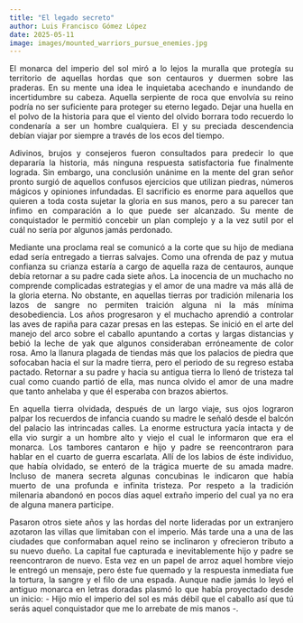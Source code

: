 ```yaml
---
title: "El legado secreto"
author: Luis Francisco Gómez López
date: 2025-05-11
image: images/mounted_warriors_pursue_enemies.jpg
---
```


```{=html}
<style>
  p { 
    text-align: justify;
  }
</style>
```

El monarca del imperio del sol miró a lo lejos la muralla que protegía su territorio de aquellas hordas que son centauros y duermen sobre las praderas. En su mente una idea le inquietaba acechando e inundando de incertidumbre su cabeza. Aquella serpiente de roca que envolvía su reino podría no ser suficiente para proteger su eterno legado. Dejar una huella en el polvo de la historia para que el viento del olvido borrara todo recuerdo lo condenaría a ser un hombre cualquiera. El y su preciada descendencia debían viajar por siempre a través de los ecos del tiempo.

Adivinos, brujos y consejeros fueron consultados para predecir lo que depararía la historia, más ninguna respuesta satisfactoria fue finalmente lograda. Sin embargo, una conclusión unánime en la mente del gran señor pronto surgió de aquellos confusos ejercicios que utilizan piedras, números mágicos y opiniones infundadas. El sacrificio es enorme para aquellos que quieren a toda costa sujetar la gloria en sus manos, pero a su parecer tan ínfimo en comparación a lo que puede ser alcanzado. Su mente de conquistador le permitió concebir un plan complejo y a la vez sutil por el cuál no sería por algunos jamás perdonado.

Mediante una proclama real se comunicó a la corte que su hijo de mediana edad sería entregado a tierras salvajes. Como una ofrenda de paz y mutua confianza su crianza estaría a cargo de aquella raza de centauros, aunque debía retornar a su padre cada siete años. La inocencia de un muchacho no comprende complicadas estrategias y el amor de una madre va más allá de la gloria eterna. No obstante, en aquellas tierras por tradición milenaria los lazos de sangre no permiten traición alguna ni la más mínima desobediencia.
Los años progresaron y el muchacho aprendió a controlar las aves de rapiña para cazar presas en las estepas. Se inició en el arte del manejo del arco sobre el caballo apuntando a cortas y largas distancias y bebió la leche de yak que algunos consideraban erróneamente de color rosa. Amo la llanura plagada de tiendas más que los palacios de piedra que sofocaban hacia el sur la madre tierra, pero el periodo de su regreso estaba pactado. Retornar a su padre y hacia su antigua tierra lo llenó de tristeza tal cual como cuando partió de ella, mas nunca olvido el amor de una madre que tanto anhelaba y que él esperaba con brazos abiertos.

En aquella tierra olvidada, después de un largo viaje, sus ojos lograron palpar los recuerdos de infancia cuando su madre le señaló desde el balcón del palacio las intrincadas calles. La enorme estructura yacía intacta y de ella vio surgir a un hombre alto y viejo el cual le informaron que era el monarca. Los tambores cantaron e hijo y padre se reencontraron para hablar en el cuarto de guerra escarlata. Allí de los labios de éste individuo, que había olvidado, se enteró de la trágica muerte de su amada madre. Incluso de manera secreta algunas concubinas le indicaron que había muerto de una profunda e infinita tristeza. Por respeto a la tradición milenaria abandonó en pocos días aquel extraño imperio del cual ya no era de alguna manera participe.

Pasaron otros siete años y las hordas del norte lideradas por un extranjero azotaron las villas que limitaban con el imperio. Más tarde una a una de las ciudades que conformaban aquel reino se inclinaron y ofrecieron tributo a su nuevo dueño. La capital fue capturada e inevitablemente hijo y padre se reencontraron de nuevo. Esta vez en un papel de arroz aquel hombre viejo le entregó un mensaje, pero éste fue quemado y la respuesta inmediata fue la tortura, la sangre y el filo de una espada. Aunque nadie jamás lo leyó el antiguo monarca en letras doradas plasmó lo que había proyectado desde un inicio: - Hijo mío el imperio del sol es más débil que el caballo así que tú serás aquel conquistador que me lo arrebate de mis manos -.
